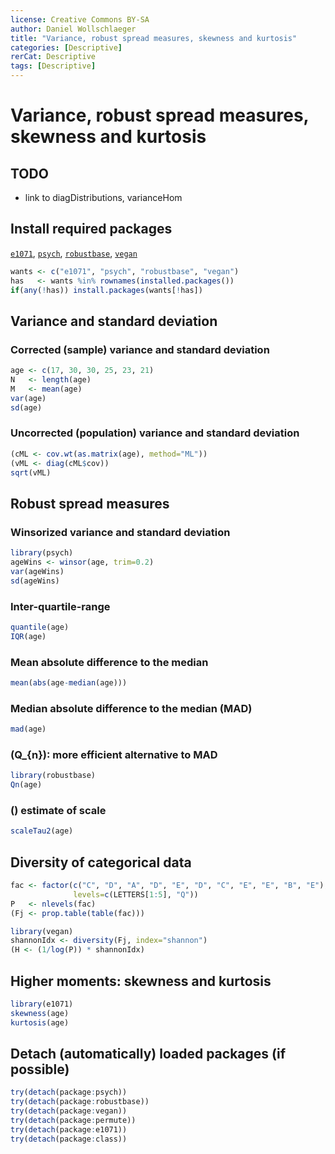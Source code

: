 ```yaml
---
license: Creative Commons BY-SA
author: Daniel Wollschlaeger
title: "Variance, robust spread measures, skewness and kurtosis"
categories: [Descriptive]
rerCat: Descriptive
tags: [Descriptive]
---
```


Variance, robust spread measures, skewness and kurtosis
=========================

TODO
-------------------------

 - link to diagDistributions, varianceHom

Install required packages
-------------------------

[`e1071`](http://cran.r-project.org/package=e1071), [`psych`](http://cran.r-project.org/package=psych), [`robustbase`](http://cran.r-project.org/package=robustbase), [`vegan`](http://cran.r-project.org/package=vegan)

```r
wants <- c("e1071", "psych", "robustbase", "vegan")
has   <- wants %in% rownames(installed.packages())
if(any(!has)) install.packages(wants[!has])
```

Variance and standard deviation
-------------------------

### Corrected (sample) variance and standard deviation

```r
age <- c(17, 30, 30, 25, 23, 21)
N   <- length(age)
M   <- mean(age)
var(age)
sd(age)
```

### Uncorrected (population) variance and standard deviation

```r
(cML <- cov.wt(as.matrix(age), method="ML"))
(vML <- diag(cML$cov))
sqrt(vML)
```

Robust spread measures
-------------------------

### Winsorized variance and standard deviation

```r
library(psych)
ageWins <- winsor(age, trim=0.2)
var(ageWins)
sd(ageWins)
```

### Inter-quartile-range

```r
quantile(age)
IQR(age)
```
### Mean absolute difference to the median

```r
mean(abs(age-median(age)))
```

### Median absolute difference to the median (MAD)

```r
mad(age)
```

### \(Q_{n}\): more efficient alternative to MAD

```r
library(robustbase)
Qn(age)
```

### \(\tau\) estimate of scale

```r
scaleTau2(age)
```

Diversity of categorical data
-------------------------

```r
fac <- factor(c("C", "D", "A", "D", "E", "D", "C", "E", "E", "B", "E"),
              levels=c(LETTERS[1:5], "Q"))
P   <- nlevels(fac)
(Fj <- prop.table(table(fac)))
```

```r
library(vegan)
shannonIdx <- diversity(Fj, index="shannon")
(H <- (1/log(P)) * shannonIdx)
```

Higher moments: skewness and kurtosis
-------------------------

```r
library(e1071)
skewness(age)
kurtosis(age)
```

Detach (automatically) loaded packages (if possible)
-------------------------

```r
try(detach(package:psych))
try(detach(package:robustbase))
try(detach(package:vegan))
try(detach(package:permute))
try(detach(package:e1071))
try(detach(package:class))
```
